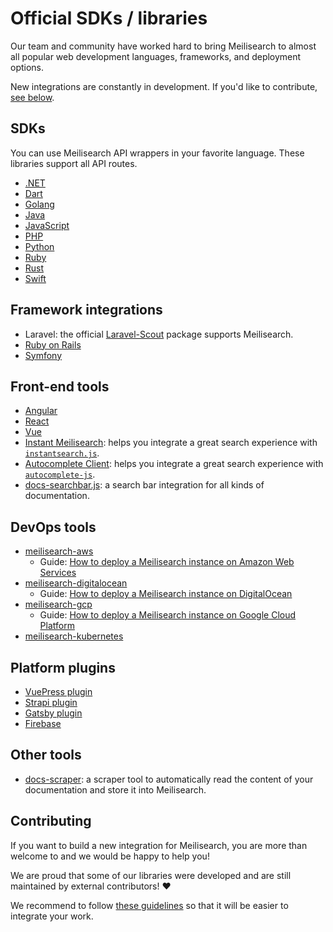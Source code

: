 # Official SDKs / libraries

Our team and community have worked hard to bring Meilisearch to almost all popular web development languages, frameworks, and deployment options.

New integrations are constantly in development. If you'd like to contribute, [see below](/learn/what_is_meilisearch/sdks#contributing).

## SDKs

You can use Meilisearch API wrappers in your favorite language. These libraries support all API routes.

- [.NET](https://github.com/meilisearch/meilisearch-dotnet)
- [Dart](https://github.com/meilisearch/meilisearch-dart)
- [Golang](https://github.com/meilisearch/meilisearch-go)
- [Java](https://github.com/meilisearch/meilisearch-java)
- [JavaScript](https://github.com/meilisearch/meilisearch-js)
- [PHP](https://github.com/meilisearch/meilisearch-php)
- [Python](https://github.com/meilisearch/meilisearch-python)
- [Ruby](https://github.com/meilisearch/meilisearch-ruby)
- [Rust](https://github.com/meilisearch/meilisearch-rust)
- [Swift](https://github.com/meilisearch/meilisearch-swift)

## Framework integrations

- Laravel: the official [Laravel-Scout](https://github.com/laravel/scout) package supports Meilisearch.
- [Ruby on Rails](https://github.com/meilisearch/meilisearch-rails)
- [Symfony](https://github.com/meilisearch/meilisearch-symfony)

## Front-end tools

- [Angular](https://github.com/meilisearch/meilisearch-angular)
- [React](https://github.com/meilisearch/meilisearch-react)
- [Vue](https://github.com/meilisearch/meilisearch-vue)
- [Instant Meilisearch](https://github.com/meilisearch/meilisearch-js-plugins/tree/main/packages/instant-meilisearch): helps you integrate a great search experience with [`instantsearch.js`](https://www.algolia.com/doc/guides/building-search-ui/what-is-instantsearch/js/).
- [Autocomplete Client](https://github.com/meilisearch/meilisearch-js-plugins/tree/main/packages/autocomplete-client): helps you integrate a great search experience with [`autocomplete-js`](https://www.algolia.com/doc/ui-libraries/autocomplete/introduction/what-is-autocomplete/).
- [docs-searchbar.js](https://github.com/meilisearch/docs-searchbar.js): a search bar integration for all kinds of documentation.

## DevOps tools

- [meilisearch-aws](https://github.com/meilisearch/cloud-providers/)
  - Guide: [How to deploy a Meilisearch instance on Amazon Web Services](/learn/cookbooks/aws)
- [meilisearch-digitalocean](https://github.com/meilisearch/cloud-providers/)
  - Guide: [How to deploy a Meilisearch instance on DigitalOcean](/learn/cookbooks/digitalocean)
- [meilisearch-gcp](https://github.com/meilisearch/cloud-providers/)
  - Guide: [How to deploy a Meilisearch instance on Google Cloud Platform](/learn/cookbooks/gcp)
- [meilisearch-kubernetes](https://github.com/meilisearch/meilisearch-kubernetes)

## Platform plugins

- [VuePress plugin](https://github.com/meilisearch/vuepress-plugin-meilisearch)
- [Strapi plugin](https://github.com/meilisearch/strapi-plugin-meilisearch/)
- [Gatsby plugin](https://github.com/meilisearch/gatsby-plugin-meilisearch/)
- [Firebase](https://github.com/meilisearch/firestore-meilisearch)

## Other tools

- [docs-scraper](https://github.com/meilisearch/docs-scraper): a scraper tool to automatically read the content of your documentation and store it into Meilisearch.

## Contributing

If you want to build a new integration for Meilisearch, you are more than welcome to and we would be happy to help you!

We are proud that some of our libraries were developed and are still maintained by external contributors! ♥️

We recommend to follow [these guidelines](https://github.com/meilisearch/integrations-guides) so that it will be easier to integrate your work.
